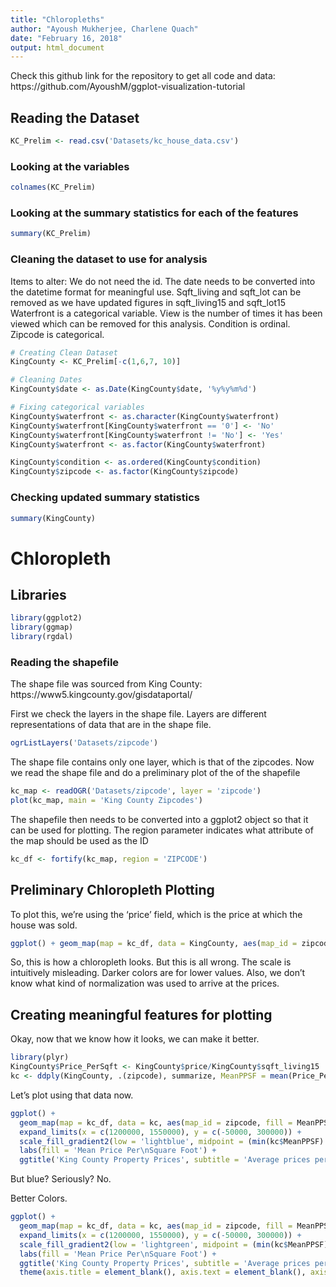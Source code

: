 ```yaml
---
title: "Chloropleths"
author: "Ayoush Mukherjee, Charlene Quach"
date: "February 16, 2018"
output: html_document
---
```


Check this github link for the repository to get all code and data: https://github.com/AyoushM/ggplot-visualization-tutorial

## Reading the Dataset 
```r
KC_Prelim <- read.csv('Datasets/kc_house_data.csv')
```

### Looking at the variables
```r
colnames(KC_Prelim)
```

### Looking at the summary statistics for each of the features
```r
summary(KC_Prelim)
```

### Cleaning the dataset to use for analysis
Items to alter:
  We do not need the id.
  The date needs to be converted into the datetime format for meaningful use.
  Sqft_living and sqft_lot can be removed as we have updated figures in sqft_living15 and sqft_lot15
  Waterfront is a categorical variable.
  View is the number of times it has been viewed which can be removed for this analysis.
  Condition is ordinal.
  Zipcode is categorical.
```r
# Creating Clean Dataset
KingCounty <- KC_Prelim[-c(1,6,7, 10)]

# Cleaning Dates
KingCounty$date <- as.Date(KingCounty$date, '%y%y%m%d')

# Fixing categorical variables
KingCounty$waterfront <- as.character(KingCounty$waterfront)
KingCounty$waterfront[KingCounty$waterfront == '0'] <- 'No'
KingCounty$waterfront[KingCounty$waterfront != 'No'] <- 'Yes'
KingCounty$waterfront <- as.factor(KingCounty$waterfront)

KingCounty$condition <- as.ordered(KingCounty$condition)
KingCounty$zipcode <- as.factor(KingCounty$zipcode)
```

### Checking updated summary statistics
```r
summary(KingCounty)
```

# Chloropleth

## Libraries
```r
library(ggplot2)
library(ggmap)
library(rgdal)
```

### Reading the shapefile
The shape file was sourced from King County: https://www5.kingcounty.gov/gisdataportal/

First we check the layers in the shape file. Layers are different representations of data that are in the shape file.
```r
ogrListLayers('Datasets/zipcode')
```
The shape file contains only one layer, which is that of the zipcodes. Now we read the shape file and do a preliminary plot of the of the shapefile
```r
kc_map <- readOGR('Datasets/zipcode', layer = 'zipcode')
plot(kc_map, main = 'King County Zipcodes')
```

The shapefile then needs to be converted into a ggplot2 object so that it can be used for plotting.
The region parameter indicates what attribute of the map should be used as the ID
```r
kc_df <- fortify(kc_map, region = 'ZIPCODE')
```

## Preliminary Chloropleth Plotting
To plot this, we're using the 'price' field, which is the price at which the house was sold.
```r
ggplot() + geom_map(map = kc_df, data = KingCounty, aes(map_id = zipcode, fill = price)) + expand_limits(x = c(1200000, 1550000), y = c(-50000, 300000))
```
So, this is how a chloropleth looks. But this is all wrong. The scale is intuitively misleading. Darker colors are for lower values. Also, we don't know what kind of normalization was used to arrive at the prices.


## Creating meaningful features for plotting
Okay, now that we know how it looks, we can make it better.
```r
library(plyr)
KingCounty$Price_PerSqft <- KingCounty$price/KingCounty$sqft_living15
kc <- ddply(KingCounty, .(zipcode), summarize, MeanPPSF = mean(Price_PerSqft))
```

Let's plot using that data now.
```r
ggplot() +
  geom_map(map = kc_df, data = kc, aes(map_id = zipcode, fill = MeanPPSF), color='white') +
  expand_limits(x = c(1200000, 1550000), y = c(-50000, 300000)) +
  scale_fill_gradient2(low = 'lightblue', midpoint = (min(kc$MeanPPSF) + max(kc$MeanPPSF))/2, mid = 'blue', high = 'darkblue', limits = c(min(kc$MeanPPSF), max(kc$MeanPPSF))) +
  labs(fill = 'Mean Price Per\nSquare Foot') +
  ggtitle('King County Property Prices', subtitle = 'Average prices per square foot in each zipcode')
```
But blue? Seriously? No.

Better Colors.
```r
ggplot() +
  geom_map(map = kc_df, data = kc, aes(map_id = zipcode, fill = MeanPPSF), color='black') +
  expand_limits(x = c(1200000, 1550000), y = c(-50000, 300000)) +
  scale_fill_gradient2(low = 'lightgreen', midpoint = (min(kc$MeanPPSF) + max(kc$MeanPPSF))/2, mid = 'yellow', high = 'red', limits = c(min(kc$MeanPPSF), max(kc$MeanPPSF))) +
  labs(fill = 'Mean Price Per\nSquare Foot') +
  ggtitle('King County Property Prices', subtitle = 'Average prices per square foot in each zipcode') +
  theme(axis.title = element_blank(), axis.text = element_blank(), axis.ticks = element_blank())
```

